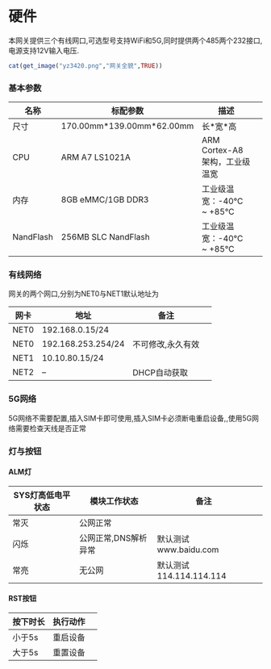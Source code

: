 # 硬件


本网关提供三个有线网口,可选型号支持WiFi和5G,同时提供两个485两个232接口,电源支持12V输入电压.

```r
cat(get_image("yz3420.png","网关全貌",TRUE))
```
### 基本参数

| 名称 | 标配参数 | 描述 |
| -- | -- | -- | -- |
| 尺寸 | 170.00mm\*139.00mm\*62.00mm | 长\*宽\*高 |
| CPU | ARM A7 LS1021A | ARM Cortex-A8 架构，工业级温宽 |
| 内存 | 8GB eMMC/1GB DDR3 | 工业级温宽：-40℃ ~ +85℃ |
| NandFlash | 256MB SLC NandFlash | 工业级温宽：-40℃ ~ +85℃ |

### 有线网络

网关的两个网口,分别为NET0与NET1默认地址为

| 网卡 | 地址 | 备注 |
| -- | -- | -- | -- |
| NET0 | 192.168.0.15/24 |  |
| NET0 | 192.168.253.254/24 | 不可修改,永久有效 |
| NET1 | 10.10.80.15/24 |  |
| NET2 | -- | DHCP自动获取 |


### 5G网络

5G网络不需要配置,插入SIM卡即可使用,插入SIM卡必须断电重启设备,,使用5G网络需要检查天线是否正常


### 灯与按钮
#### ALM灯
| SYS灯高低电平状态 | 模块工作状态 |备注|
| -- | -- | -- |--|
| 常灭 | 公网正常 ||
| 闪烁 | 公网正常,DNS解析异常 |默认测试www.baidu.com|
| 常亮 | 无公网 |默认测试114.114.114.114|

#### RST按钮
| 按下时长 | 执行动作 |
| -- | -- | -- |
| 小于5s | 重启设备 |
| 大于5s | 重置设备 |




